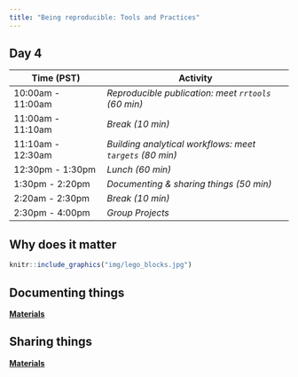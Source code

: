 ```yaml
---
title: "Being reproducible: Tools and Practices"
---
```


## Day 4


| **Time (PST)**    | **Activity**                        |
|-------------------|-------------------------------------|
| 10:00am - 11:00am | *Reproducible publication: meet `rrtools` (60 min)*   |
| 11:00am - 11:10am | *Break (10 min)*                    |
| 11:10am - 12:30am | *Building analytical workflows: meet `targets` (80 min)* |
| 12:30pm - 1:30pm  | *Lunch (60 min)*                    |
| 1:30pm - 2:20pm   | *Documenting & sharing things (50 min)*           |
| 2:20am - 2:30pm   | *Break (10 min)*                    |
| 2:30pm - 4:00pm   | *Group Projects*            |
 


## Why does it matter

```r
knitr::include_graphics("img/lego_blocks.jpg")
```


## Documenting things

[**Materials**](day4-documenting.html)


## Sharing things

[**Materials**](day4-sharing_things.html)








